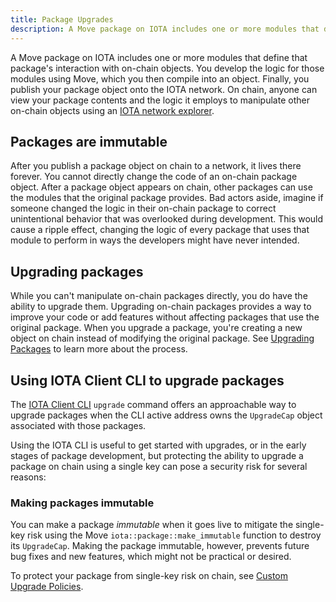 ```yaml
---
title: Package Upgrades
description: A Move package on IOTA includes one or more modules that define that package's interaction with on-chain objects. Upgrading on-chain packages provides a way to improve your code or add features without affecting packages that use your published modules.
---
```



A Move package on IOTA includes one or more modules that define that package's interaction with on-chain objects. You develop the logic for those modules using Move, which you then compile into an object. Finally, you publish your package object onto the IOTA network. On chain, anyone can view your package contents and the logic it employs to manipulate other on-chain objects using an [IOTA network explorer](https://explorer.iota.cafe/).

## Packages are immutable

After you publish a package object on chain to a network, it lives there forever. You cannot directly change the code of an on-chain package object. After a package object appears on chain, other packages can use the modules that the original package provides. Bad actors aside, imagine if someone changed the logic in their on-chain package to correct unintentional behavior that was overlooked during development. This would cause a ripple effect, changing the logic of every package that uses that module to perform in ways the developers might have never intended.

## Upgrading packages

While you can't manipulate on-chain packages directly, you do have the ability to upgrade them. Upgrading on-chain packages provides a way to improve your code or add features without affecting packages that use the original package. When you upgrade a package, you're creating a new object on chain instead of modifying the original package. See [Upgrading Packages](upgrade.mdx) to learn more about the process.

## Using IOTA Client CLI to upgrade packages

The [IOTA Client CLI](/references/cli/client.mdx) `upgrade` command offers an approachable way to upgrade packages when the CLI active address owns the `UpgradeCap` object associated with those packages.

Using the IOTA CLI is useful to get started with upgrades, or in the early stages of package development, but protecting the ability to upgrade a package on chain using a single key can pose a security risk for several reasons:

<UpgradeSingleKeyRisk />

### Making packages immutable

You can make a package _immutable_ when it goes live to mitigate the single-key risk using the Move `iota::package::make_immutable` function to destroy its `UpgradeCap`. Making the package immutable, however, prevents future bug fixes and new features, which might not be practical or desired.

To protect your package from single-key risk on chain, see [Custom Upgrade Policies](custom-policies.mdx).

